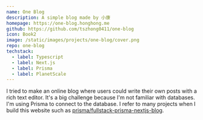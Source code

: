 ```yaml
---
name: One Blog
description: A simple blog made by 小康
homepage: https://one-blog.honghong.me
github: https://github.com/tszhong0411/one-blog
icon: Book2
image: /static/images/projects/one-blog/cover.png
repo: one-blog
techstack:
  - label: Typescript
  - label: Next.js
  - label: Prisma
  - label: PlanetScale
---
```


I tried to make an online blog where users could write their own posts with a rich text editor. It's a big challenge because I'm not familiar with databases. I'm using Prisma to connect to the database. I refer to many projects when I build this website such as [prisma/fullstack-prisma-nextjs-blog](https://github.com/prisma/fullstack-prisma-nextjs-blog).
